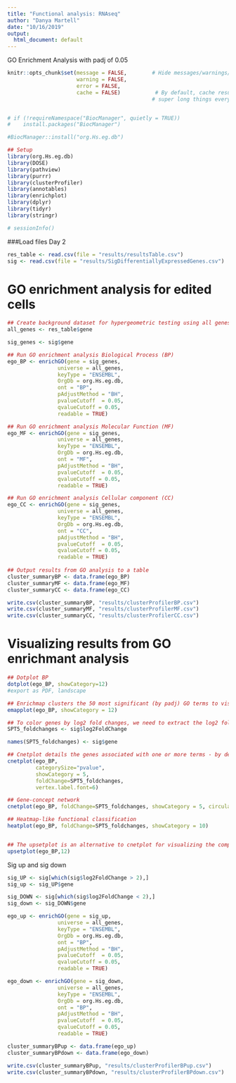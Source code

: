 ```yaml
---
title: "Functional analysis: RNAseq"
author: "Danya Martell"
date: "10/16/2019"
output:
  html_document: default
---
```

GO Enrichment Analysis with padj of 0.05 
```r
knitr::opts_chunk$set(message = FALSE,        # Hide messages/warnings/errors from loading packages
                      warning = FALSE,
                      error = FALSE,
                      cache = FALSE)           # By default, cache results to avoid re-running
                                              # super long things every time you knit


# if (!requireNamespace("BiocManager", quietly = TRUE))
#    install.packages("BiocManager")

#BiocManager::install("org.Hs.eg.db")

## Setup
library(org.Hs.eg.db)
library(DOSE)
library(pathview)
library(purrr)
library(clusterProfiler)
library(annotables)
library(enrichplot)
library(dplyr)
library(tidyr)
library(stringr)

# sessionInfo()
```
###Load files Day 2
```r
res_table <- read.csv(file = "results/resultsTable.csv")
sig <- read.csv(file = "results/SigDifferentiallyExpressedGenes.csv")

```
# GO enrichment analysis for edited cells
```r
## Create background dataset for hypergeometric testing using all genes tested for significance in the results                 
all_genes <- res_table$gene

sig_genes <- sig$gene

## Run GO enrichment analysis Biological Process (BP)
ego_BP <- enrichGO(gene = sig_genes, 
                universe = all_genes,
                keyType = "ENSEMBL",
                OrgDb = org.Hs.eg.db, 
                ont = "BP", 
                pAdjustMethod = "BH",
                pvalueCutoff  = 0.05,
                qvalueCutoff = 0.05,
                readable = TRUE)

## Run GO enrichment analysis Molecular Function (MF)
ego_MF <- enrichGO(gene = sig_genes, 
                universe = all_genes,
                keyType = "ENSEMBL",
                OrgDb = org.Hs.eg.db, 
                ont = "MF", 
                pAdjustMethod = "BH",
                pvalueCutoff  = 0.05,
                qvalueCutoff = 0.05,
                readable = TRUE)

## Run GO enrichment analysis Cellular component (CC)
ego_CC <- enrichGO(gene = sig_genes, 
                universe = all_genes,
                keyType = "ENSEMBL",
                OrgDb = org.Hs.eg.db, 
                ont = "CC", 
                pAdjustMethod = "BH",
                pvalueCutoff  = 0.05,
                qvalueCutoff = 0.05,
                readable = TRUE)
                
## Output results from GO analysis to a table
cluster_summaryBP <- data.frame(ego_BP)
cluster_summaryMF <- data.frame(ego_MF)
cluster_summaryCC <- data.frame(ego_CC)

write.csv(cluster_summaryBP, "results/clusterProfilerBP.csv")
write.csv(cluster_summaryMF, "results/clusterProfilerMF.csv")
write.csv(cluster_summaryCC, "results/clusterProfilerCC.csv")
```

# Visualizing results from GO enrichmant analysis
```r
## Dotplot BP
dotplot(ego_BP, showCategory=12)
#export as PDF, landscape

## Enrichmap clusters the 50 most significant (by padj) GO terms to visualize relationships between terms
emapplot(ego_BP, showCategory = 12)

## To color genes by log2 fold changes, we need to extract the log2 fold changes from our results table creating a named vector
SPT5_foldchanges <- sig$log2FoldChange

names(SPT5_foldchanges) <- sig$gene

## Cnetplot details the genes associated with one or more terms - by default gives the top 5 significant terms (by padj)
cnetplot(ego_BP, 
         categorySize="pvalue", 
         showCategory = 5, 
         foldChange=SPT5_foldchanges, 
         vertex.label.font=6)

## Gene-concept network
cnetplot(ego_BP, foldChange=SPT5_foldchanges, showCategory = 5, circular = TRUE, colorEdge = TRUE)

## Heatmap-like functional classification         
heatplot(ego_BP, foldChange=SPT5_foldchanges, showCategory = 10)


## The upsetplot is an alternative to cnetplot for visualizing the complex association between genes and gene sets. It emphasizes the gene overlapping among different gene sets.
upsetplot(ego_BP,12)

```

Sig up and sig down
```r
sig_UP <- sig[which(sig$log2FoldChange > 2),]
sig_up <- sig_UP$gene

sig_DOWN <- sig[which(sig$log2FoldChange < 2),]
sig_down <- sig_DOWN$gene

ego_up <- enrichGO(gene = sig_up, 
                universe = all_genes,
                keyType = "ENSEMBL",
                OrgDb = org.Hs.eg.db, 
                ont = "BP", 
                pAdjustMethod = "BH",
                pvalueCutoff  = 0.05,
                qvalueCutoff = 0.05,
                readable = TRUE)

ego_down <- enrichGO(gene = sig_down, 
                universe = all_genes,
                keyType = "ENSEMBL",
                OrgDb = org.Hs.eg.db, 
                ont = "BP", 
                pAdjustMethod = "BH",
                pvalueCutoff  = 0.05,
                qvalueCutoff = 0.05,
                readable = TRUE)

cluster_summaryBPup <- data.frame(ego_up)
cluster_summaryBPdown <- data.frame(ego_down)

write.csv(cluster_summaryBPup, "results/clusterProfilerBPup.csv")
write.csv(cluster_summaryBPdown, "results/clusterProfilerBPdown.csv")

```
